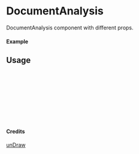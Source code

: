 
<Meta of={DocumentAnalysis} title="unDraw/DocumentAnalysis" />

# DocumentAnalysis

DocumentAnalysis component with different props.

#### Example

<Canvas of={DocumentAnalysis.Primary} />

## Usage

```ts
import { DocumentAnalysis } from "yadl-ui";

const Example = () => {
  return (
      <DocumentAnalysis />
  );
};

export default Example;
```

#### Credits
[unDraw](https://undraw.co/illustrations)
